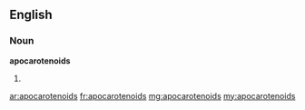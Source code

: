 ==English==

===Noun===
'''apocarotenoids'''

# {{plural of|apocarotenoid}}

[[ar:apocarotenoids]]
[[fr:apocarotenoids]]
[[mg:apocarotenoids]]
[[my:apocarotenoids]]